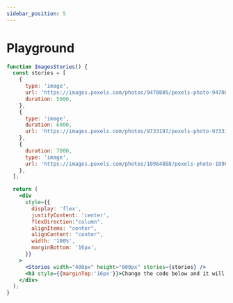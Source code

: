```yaml
---
sidebar_position: 5
---
```


# Playground


```jsx live
function ImagesStories() {
  const stories = [
    {
      type: 'image',
      url: 'https://images.pexels.com/photos/9470805/pexels-photo-9470805.jpeg?w=300',
      duration: 5000,
    },
    {
      type: 'image',
      duration: 6000,
      url: 'https://images.pexels.com/photos/9733197/pexels-photo-9733197.jpeg?w=300',
    },
    {
      duration: 7000,
      type: 'image',
      url: 'https://images.pexels.com/photos/10964888/pexels-photo-10964888.jpeg?w=300',
    },
  ];

  return (
    <div
      style={{
        display: 'flex',
        justifyContent: 'center',
        flexDirection:"column",
        alignItems: "center",
        alignContent: "center",
        width: '100%',
        marginBottom: '16px',
      }}
    >
      <Stories width="400px" height="600px" stories={stories} />
      <h3 style={{marginTop:'16px'}}>Change the code below and it will reflect in real time</h3>
    </div>
  );
}
```
